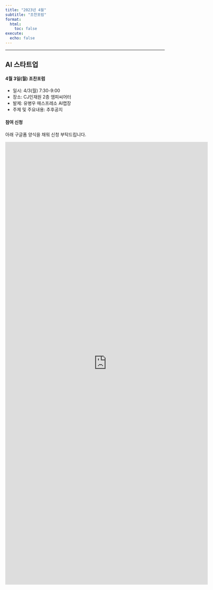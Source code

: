 ```yaml
---
title: "2023년 4월"
subtitle: "조찬포럼"
format:
  html:
    toc: false
execute:
  echo: false
---
```


------------------------------------------------------------------------

## AI 스타트업

#### 4월 3일(월) 조찬포럼


- 일시: 4/3(월) 7:30-9:00
- 장소: CJ인재원 2층 앰피씨어터
- 발제: 유병우 매스프레소 AI랩장
- 주제 및 주요내용: 추후공지


#### 참여 신청
아래 구글폼 양식을 채워 신청 부탁드립니다. 

<iframe src="https://docs.google.com/forms/d/e/1FAIpQLScFOXQGMC086FjSTtbcEUQaImB5taBsOejVwXlAGURebeJt9w/viewform?embedded=true" width="640" height="1400" frameborder="0" marginheight="0" marginwidth="0">Loading…</iframe>
